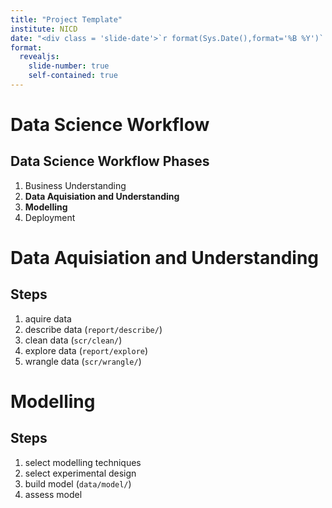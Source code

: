 ```yaml
---
title: "Project Template"
institute: NICD
date: "<div class = 'slide-date'>`r format(Sys.Date(),format='%B %Y')` <div>"
format:
  revealjs:
    slide-number: true
    self-contained: true
---
```


# Data Science Workflow

## Data Science Workflow Phases

1. Business Understanding
2. **Data Aquisiation and Understanding**
3. **Modelling**
4. Deployment

# Data Aquisiation and Understanding

## Steps

1. aquire data
2. describe data (`report/describe/`)
3. clean data (`scr/clean/`)
4. explore data (`report/explore`)
5. wrangle data (`scr/wrangle/`)

# Modelling

## Steps

1. select modelling techniques
2. select experimental design
3. build model (`data/model/`)
4. assess model